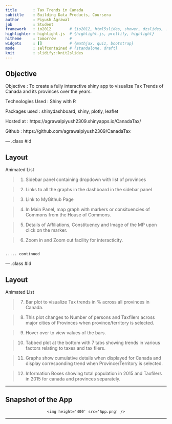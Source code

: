 ---
title       : Tax Trends in Canada
subtitle    : Building Data Products, Coursera
author      : Piyush Agrawal
job         : Student
framework   : io2012        # {io2012, html5slides, shower, dzslides, ...}
highlighter : highlight.js  # {highlight.js, prettify, highlight}
hitheme     : tomorrow      # 
widgets     : []            # {mathjax, quiz, bootstrap}
mode        : selfcontained # {standalone, draft}
knit        : slidify::knit2slides
---

## Objective

Objective : To create a fully interactive shiny app to visualize Tax Trends of Canada and its provinces over the years.

Technologies Used : Shiny with R

Packages used : shinydashboard, shiny, plotly, leaflet

Hosted at : https://agrawalpiyush2309.shinyapps.io/CanadaTax/

Github : https://github.com/agrawalpiyush2309/CanadaTax

--- .class #id 

## Layout
Animated List

> 1. Sidebar panel containing dropdown with list of provinces

> 2. Links to all the graphs in the dashboard in the sidebar panel

> 3. Link to MyGithub Page

> 4. In Main Panel, map graph with markers or consituencies of Commons from the House of Commons.

> 5. Details of Affiliations, Constituency and Image of the MP upon click on the marker.

> 6. Zoom in and Zoom out facility for interacticity.

                                                                                ..... continued

--- .class #id 

## Layout
Animated List

> 7. Bar plot to visualize Tax trends in % across all provinces in Canada.

> 8. This plot changes to Number of persons and Taxfilers across major cities of Provinces when 
     province/territory is selected.

> 9. Hover over to view values of the bars.

> 10. Tabbed plot at the bottom with 7 tabs showing trends in various factors relating to taxes and tax filers.

> 11. Graphs show cumulative details when displayed for Canada and display corresponding trend when Province/Territory is selected.

> 12. Information Boxes showing total population in 2015 and Taxfilers in 2015 for canada and provinces separately.

---

## Snapshot of the App

<div style='text-align: center;'>
    <img height='400' src='App.png' />
</div>

---
